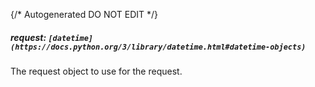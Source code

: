 {/* Autogenerated DO NOT EDIT  */}
##### **request:** `[datetime](https://docs.python.org/3/library/datetime.html#datetime-objects)`
The request object to use for the request.

